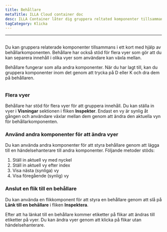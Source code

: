 ```yaml
---
title: Behållare
metaTitle: ILLA Cloud container doc
desc: ILLA Container låter dig gruppera reltated komponenter tillsammans i ett kort
tagCategory: Klicka
---
```


* * *

## <Heading hidden>Behållare</Heading>

Du kan gruppera relaterade komponenter tillsammans i ett kort med hjälp av behållarkomponenten. Behållare har också stöd för flera vyer som gör att du kan separera innehåll i olika vyer som användare kan växla mellan.

Behållare fungerar som alla andra komponenter. När du har lagt till, kan du gruppera komponenter inom det genom att trycka på D eller K och dra dem på behållaren.

<img
  src='https://cdn.illacloud.com/official-website/img/docs/assemble/container.png'
  alt=""
/>

### Flera vyer

Behållare har stöd för flera vyer för att gruppera innehåll. Du kan ställa in vyer i **Visningar** sektionen i fliken **Inspekter**. Endast en vy är synlig åt gången och användare växlar mellan dem genom att ändra den aktuella vyn för behållarkomponenten.

### Använd andra komponenter för att ändra vyer

Du kan använda andra komponenter för att styra behållare genom att lägga till en händelsehanterare till andra komponenter. Följande metoder stöds:

1.  Ställ in aktuell vy med nyckel
2.  Ställ in aktuell vy efter index
3.  Visa nästa (synliga) vy
4.  Visa föregående (synlig) vy

### Anslut en flik till en behållare

Du kan använda en flikkomponent för att styra en behållare genom att slå på **Länk till en behållare** i fliken **Inspektera**.

Efter att ha länkat till en behållare kommer etiketter på flikar att ändras till etiketter på vyer. Du kan ändra vyer genom att klicka på flikar utan händelsehanterare. 
